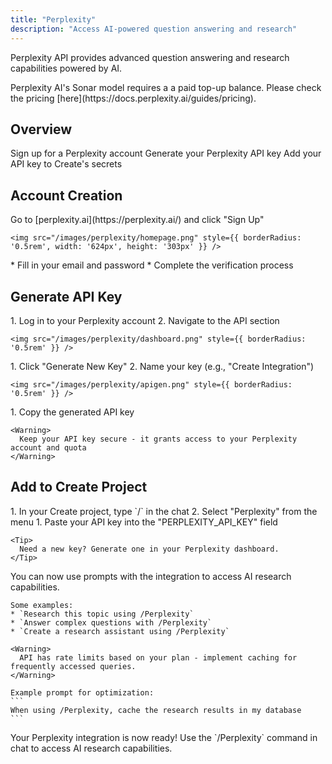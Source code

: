 ```yaml
---
title: "Perplexity"
description: "Access AI-powered question answering and research"
---
```


Perplexity API provides advanced question answering and research capabilities powered by AI.

<Warning>
Perplexity AI's Sonar model requires a a paid top-up balance. Please check the pricing [here](https://docs.perplexity.ai/guides/pricing).
</Warning>

## Overview

<CardGroup cols={2}>
  <Card title="Create Account" icon="user">
    Sign up for a Perplexity account
  </Card>
  <Card title="Get API Key" icon="key">
    Generate your Perplexity API key
  </Card>
  <Card title="Copy into Create" icon="plug">
    Add your API key to Create's secrets
  </Card>
</CardGroup>

## Account Creation

<Steps>
  <Step title="Visit Perplexity Website">
    Go to [perplexity.ai](https://perplexity.ai/) and click "Sign Up"
    
    <img src="/images/perplexity/homepage.png" style={{ borderRadius: '0.5rem', width: '624px', height: '303px' }} />
  </Step>

  <Step title="Register for an Account">
    * Fill in your email and password
    * Complete the verification process
  </Step>
</Steps>

## Generate API Key

<Steps>
  <Step title="Access Your Dashboard">
    1. Log in to your Perplexity account
    2. Navigate to the API section
    
    <img src="/images/perplexity/dashboard.png" style={{ borderRadius: '0.5rem' }} />
  </Step>

  <Step title="Create API Key">
    1. Click "Generate New Key"
    2. Name your key (e.g., "Create Integration")
    
    <img src="/images/perplexity/apigen.png" style={{ borderRadius: '0.5rem' }} />
  </Step>

  <Step title="Copy Your API Key">
    1. Copy the generated API key
    
    <Warning>
      Keep your API key secure - it grants access to your Perplexity account and quota
    </Warning>
  </Step>
</Steps>

## Add to Create Project

<Steps>
  <Step title="Add the integration">
    1. In your Create project, type `/` in the chat 
    2. Select "Perplexity" from the menu
  </Step>

  <Step title="Add your API key">
    1. Paste your API key into the "PERPLEXITY_API_KEY" field
    
    <Tip>
      Need a new key? Generate one in your Perplexity dashboard.
    </Tip>
  </Step>

  <Step title="Use it">
    You can now use prompts with the integration to access AI research capabilities.

    Some examples:
    * `Research this topic using /Perplexity`
    * `Answer complex questions with /Perplexity`
    * `Create a research assistant using /Perplexity`

    <Warning>
      API has rate limits based on your plan - implement caching for frequently accessed queries.
    </Warning>

    Example prompt for optimization:
    ```
    When using /Perplexity, cache the research results in my database
    ```
  </Step>
</Steps>

<Note type="success">
  Your Perplexity integration is now ready! Use the `/Perplexity` command in chat to access AI research capabilities.
</Note>